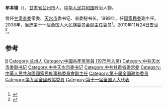 {{Infobox officeholder
| 姓名          = 牟本理
| 性別                      = 男
| 民族                        = 
| 出生日期                  = 1946年5月
| 出生地點                  = 
| 逝世日期                  = {{death date and age|2010|11|24|1946|5}}
| 逝世地點                  = {{CHN}}[[北京市|北京市]]
| 國籍                      = {{中华人民共和国}}
| 政黨                      = {{中國共產黨}}
}}
'''牟本理'''（{{Bd|1946年|5月|2010年|11月24日}}），[[甘肃省|甘肃省]][[兰州市|兰州市]]人，[[中华人民共和国|中华人民共和国]]政治人物。

曾任[[甘肃省委|甘肃省委]]常委、[[天水市|天水市]]委书记、省委秘书长。1999年，任[[国家民委|国家民委]]副主任。2008年，当选第十一届全国人大民族委员会副主任委员<ref>{{cite news|title=民委副主任牟本理：关注民族地区发展|url=http://news.163.com/10/0310/10/61DHTU3P000144O3.html|accessdate=2014-06-09|newspaper=网易|archive-url=https://web.archive.org/web/20160305032227/http://news.163.com/10/0310/10/61DHTU3P000144O3.html|archive-date=2016-03-05|dead-url=yes}}</ref>。2010年11月24日去世<ref>{{cite news|title=牟本理同志逝世|url=http://news.xinhuanet.com/politics/2010-11/30/c_12833129.htm|accessdate=2014-06-09|newspaper=新华网|archive-date=2014-08-10|archive-url=https://web.archive.org/web/20140810171908/http://news.xinhuanet.com/politics/2010-11/30/c_12833129.htm|dead-url=no}}</ref>。

==参考==
{{reflist}}

{{中华人民共和国政治人物小作品}}
{{DEFAULTSORT:Mou}}
[[Category:牟姓|B]]
[[Category:兰州人|Category:兰州人]]
[[Category:中國共產黨黨員_(1975年入黨)|Category:中國共產黨黨員 (1975年入黨)]]
[[Category:中共天水市委副书记|Category:中共天水市委副书记]]
[[Category:中共天水市委书记|Category:中共天水市委书记]]
[[Category:中共甘肅省委常委|Category:中共甘肅省委常委]]
[[Category:中華人民共和國國家民族事務委員會副主任|Category:中華人民共和國國家民族事務委員會副主任]]
[[Category:第十届全国政协委员|Category:第十届全国政协委员]]
[[Category:第九屆全國政協委員|Category:第九屆全國政協委員]]
[[Category:第十一届全国人大代表|Category:第十一届全国人大代表]]